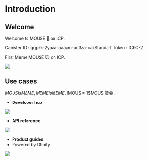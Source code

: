 # Introduction

## Welcome

Welcome to MOUSE 🐁 on ICP.

Canister ID : gqpkk-2yaaa-aaaam-ac3za-cai
Standart Token : ICRC-2

First Meme MOUSE 🐭 on ICP.

<Frame width="auto" height="auto" >
  <img src="https://tomato-legal-earthworm-400.mypinata.cloud/ipfs/QmXxtfs3Fe8ngTCvnaBsjC1NEyQkfxQaRuCX41z4DG4TNT" />
</Frame>

## Use cases

$MOUS is MEME, MEME is MEME , 1$MOUS = 1$MOUS 🐭😁.

- **Developer hub**
<Frame width="auto" height="auto" >
  <img src="https://tomato-legal-earthworm-400.mypinata.cloud/ipfs/QmU5jYqJqsywrrCX9NZ2PJwxE6HSYB227t4vbtEPmvW3Vi" />
</Frame>

- **API reference**
<Frame width="auto" height="auto" >
  <img src="https://tomato-legal-earthworm-400.mypinata.cloud/ipfs/QmNjRBcV1QPzvKKWDXdwWdJxN1FvxmD39vD3ijqQ6cjxPj" />
</Frame>

- **Product guides**
- Powered by Dfinity

<Frame width="auto" height="auto" >
  <img src="https://tomato-legal-earthworm-400.mypinata.cloud/ipfs/QmayypN18ig9ztXScfq4f8J2Au7Cf3kEJp84Ho21Ssq9Gs" />
</Frame>
